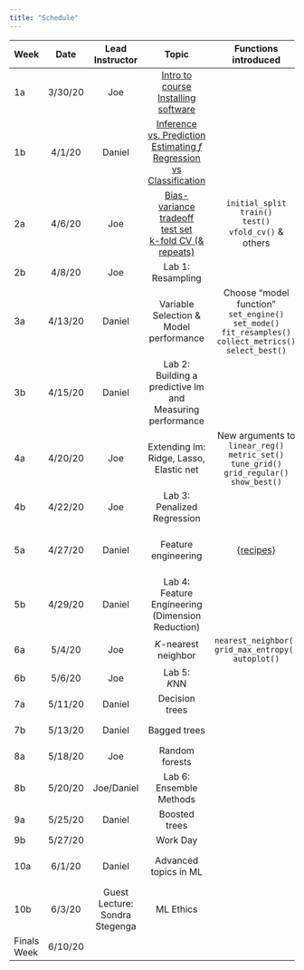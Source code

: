 ```yaml
---
title: "Schedule"
---
```


| **Week** |  **Date**   | **Lead Instructor**            |           **Topic**                                                          |                          **Functions introduced**                                                                             |         **Assigned**         |           **Due**       |       **Reading**                         |
| :------- | :---------: | :----------------------------: | :--------------------------------------------------------------------------: | :---------------------------------------------------------------------------------------------------------------------------: | :--------------------------: | :---------------------: | :---------------------------------------: |
|     1a   |     3/30/20 |              Joe               |                    [Intro to course<br/>Installing software](slides/w1p1-intro/w1p1.pdf)                   |                                                                                                                               | Final <br/>Get to know data  |                         | [HML Ch. 1](https://bradleyboehmke.github.io/HOML/intro.html) |
|     1b   |     4/1/20  |             Daniel             |  [Inference vs. Prediction<br/>Estimating $f$<br/>Regression vs Classification](slides/w1p2-inf-v-pred.html)|                                                                                                |                              |                         | [APM: Ch. 1](https://canvas.uoregon.edu/files/8215106/download?download_frd=1)<br/>[ISLR: Ch. 2.1](https://canvas.uoregon.edu/files/8215162/download?download_frd=1)|
|     2a   |     4/6/20  |              Joe               |         [Bias-variance tradeoff<br/>test set<br/>k-fold CV (& repeats)](slides/w2p1-bias-variance-resampling/w2p1.pdf)        |  `initial_split`<br/>`train()`<br/>`test()`<br/>`vfold_cv()` & others                                                         |                              |                         | [ISLR: Ch. 2.2](https://canvas.uoregon.edu/files/8215189/download?download_frd=1)<br/>[ISLR: Ch 5.1](https://canvas.uoregon.edu/files/8216177/download?download_frd=1)|
|     2b   |     4/8/20  |              Joe               |  Lab 1: <br/>Resampling 							                                       |                                                                               	                                               |           [Lab 1](lab1.html)              |                         |                                           |
|     3a   |     4/13/20 |             Daniel             |                  Variable Selection & <br/>Model performance                 |  Choose “model function”<br/>`set_engine()`<br/>`set_mode()`<br/>`fit_resamples()`<br/>`collect_metrics()`<br/>`select_best()`|                              |                         | [ISLR: Ch. 6.1](https://canvas.uoregon.edu/files/8216183/download?download_frd=1)<br/> [APM: Ch. 5](https://canvas.uoregon.edu/files/8215118/download?download_frd=1)<br/>[APM: Ch. 11](https://canvas.uoregon.edu/files/8216188/download?download_frd=1) |
|     3b   |     4/15/20 |             Daniel             |            Lab 2: <br/>Building a predictive lm and Measuring performance    |                                                                                                                        	     |           Lab 2              |      Lab 1              | [HML: Ch. 4](https://bradleyboehmke.github.io/HOML/linear-regression.html) <br/>[APM: Ch. 6.1 & 6.2](https://canvas.uoregon.edu/files/8215122/download?download_frd=1) |
|     4a   |     4/20/20 |              Joe               |                  Extending lm: Ridge, Lasso, Elastic net                     |  New arguments to `linear_reg()`<br/>`metric_set()`<br/>`tune_grid()`<br/>`grid_regular()`<br/>`show_best()`                  |                              |                         | [HML: Ch. 6](https://bradleyboehmke.github.io/HOML/regularized-regression.html) <br/>[APM: Ch. 6.4](https://canvas.uoregon.edu/files/8215128/download?download_frd=1) |
|     4b   |     4/22/20 |              Joe               |                         Lab 3:<br/>Penalized Regression                      |                                                                                                                             	 |           Lab 3              |      Lab 2              |                                           |
|     5a   |     4/27/20 |             Daniel             |                              Feature engineering                             |  [{recipes}](https://tidymodels.github.io/recipes/)                                                                           |                              |                         | [FE: Ch. 1](http://www.feat.engineering/intro-intro.html)<br/> [HML: Ch. 3](https://bradleyboehmke.github.io/HOML/engineering.html) |
|     5b   |     4/29/20 |             Daniel             |              Lab 4: <br/>Feature Engineering (Dimension Reduction)           |                                                                                                                               |           Lab 4              |Lab 3<br/>Preliminary Fit 1    |                                           |
|     6a   |     5/4/20  |              Joe               |                             *K*-nearest neighbor                             |       `nearest_neighbor()`<br/>`grid_max_entropy()`<br/>`autoplot()`                                                          |                              |                         | [HML: Ch. 8](https://bradleyboehmke.github.io/HOML/knn.html) |
|     6b   |     5/6/20  |              Joe               |                  Lab 5: <br/> *K*NN                                          |                                                                                                                               |           Lab 5              |      Lab 4                   |                                           |
|     7a   |     5/11/20 |             Daniel             |                                Decision trees                                |                                                                                                                               |                              |                         |[HML: Ch. 9](https://bradleyboehmke.github.io/HOML/DT.html) |
|     7b   |     5/13/20 |             Daniel             |                                 Bagged trees                                 |                                                                                                                               |                              |      Lab 5                   |[HML: Ch. 10](https://bradleyboehmke.github.io/HOML/bagging.html) |
|     8a   |     5/18/20 |              Joe               |                                Random forests                                |                                                                                                                               |                              |                         |[HML: Ch. 11 ](https://bradleyboehmke.github.io/HOML/random-forest.html) |
|     8b   |     5/20/20 |           Joe/Daniel           |             Lab 6: <br/> Ensemble Methods                                    |                                                                                                                               |           Lab 6              |    Preliminary Fit 2    |                                           |
|     9a   |     5/25/20 |             Daniel             |                                 Boosted trees                                |                                                                                                                               |                              |                         |[HML Ch. 12](https://bradleyboehmke.github.io/HOML/gbm.html) |
|     9b   |     5/27/20 |                                |                                   Work Day                                   |                                                                                                                               |                              |      Lab 6              |                                           |
|     10a  |     6/1/20  |             Daniel             |                             Advanced topics in ML                            |                                                                                                                               |                              |                         |                [HML Ch. 13](https://bradleyboehmke.github.io/HOML/deep-learning.html) & [15](https://bradleyboehmke.github.io/HOML/stacking.html) |
|     10b  |     6/3/20  | Guest Lecture: Sondra Stegenga |                                   ML Ethics                                  |                                                                                                                               |                              |                         |[Floridi & Taddeo (2016)](https://royalsocietypublishing.org/doi/full/10.1098/rsta.2016.0360) |
| Finals Week | 6/10/20  |                                |                                                                              |                                                                                                                               |                              | Final Project           |                                           |